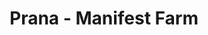 ---
title: "Prana - Manifest Farm"
order: "05"
hero_image: "./prana_manifest_farm.png"
hero_image_alt: "Prana Manifest Farm"
videoSourceURL: https://player.vimeo.com/video/524432287?h=996559058d
videoTitle: "Manifest Farm - Prana"
---